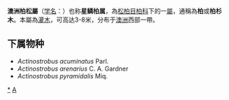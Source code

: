 {{Automatic taxobox
| taxon = Actinostrobus
| authority = [[Miq.|Miq.]]
| image = Actinostrobos arenarius habit murchison orig.JPG
| image_caption = ''Actinostrobos arenarius''
| subdivision_ranks = [[种|种]]
| subdivision = 见正文
}}

'''澳洲柏松屬'''（[[学名|学名]]：{{lang|la|''Actinostrobus''}}）也称'''星鳞柏属'''，為[[松柏目|松柏目]][[柏科|柏科]]下的一[[屬|屬]]，通稱為'''柏'''或'''柏杉木'''。本屬為[[灌木|灌木]]，可高达3-8米，分布于[[澳洲|澳洲]]西部一帶。

==下属物种==
* ''Actinostrobus acuminatus'' Parl.
* ''Actinostrobus arenarius'' C. A. Gardner
* ''Actinostrobus pyramidalis'' Miq.

{{Taxonbar|from=Q1472074}}

[[Category:澳洲柏松属|*]]
[[Category:柏科|A]]